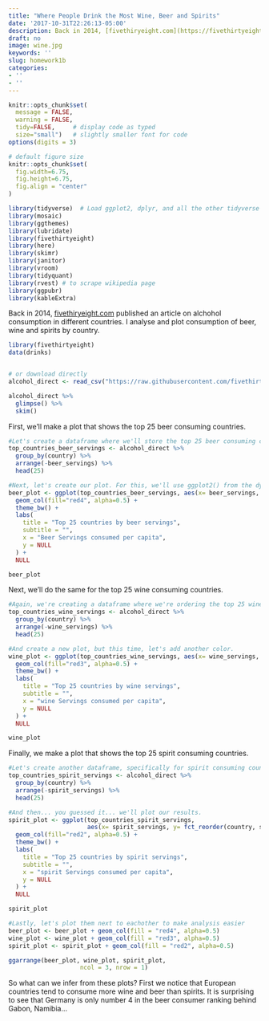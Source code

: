 ```yaml
---
title: "Where People Drink the Most Wine, Beer and Spirits"
date: '2017-10-31T22:26:13-05:00'
description: Back in 2014, [fivethiryeight.com](https://fivethirtyeight.com/features/dear-mona-followup-where-do-people-drink-the-most-beer-wine-and-spirits/) published an article on alchohol consumption in different countries. I analyse and plot consumption of beer, wine and spirits by country.
draft: no
image: wine.jpg
keywords: ''
slug: homework1b
categories:
- ''
- ''
---
```



```r
knitr::opts_chunk$set(
  message = FALSE, 
  warning = FALSE, 
  tidy=FALSE,     # display code as typed
  size="small")   # slightly smaller font for code
options(digits = 3)

# default figure size
knitr::opts_chunk$set(
  fig.width=6.75, 
  fig.height=6.75,
  fig.align = "center"
)
```


```r
library(tidyverse)  # Load ggplot2, dplyr, and all the other tidyverse packages
library(mosaic)
library(ggthemes)
library(lubridate)
library(fivethirtyeight)
library(here)
library(skimr)
library(janitor)
library(vroom)
library(tidyquant)
library(rvest) # to scrape wikipedia page
library(ggpubr)
library(kableExtra)
```


Back in 2014, [fivethiryeight.com](https://fivethirtyeight.com/features/dear-mona-followup-where-do-people-drink-the-most-beer-wine-and-spirits/) published an article on alchohol consumption in different countries. I analyse and plot consumption of beer, wine and spirits by country.


```r
library(fivethirtyeight)
data(drinks)


# or download directly
alcohol_direct <- read_csv("https://raw.githubusercontent.com/fivethirtyeight/data/master/alcohol-consumption/drinks.csv")

```


```r
alcohol_direct %>% 
  glimpse() %>%
  skim()

```

First, we'll make a plot that shows the top 25 beer consuming countries.

```r
#Let's create a dataframe where we'll store the top 25 beer consuming countries, we'll measure that by beer servings.
top_countries_beer_servings <- alcohol_direct %>%
  group_by(country) %>%
  arrange(-beer_servings) %>%
  head(25)

#Next, let's create our plot. For this, we'll use ggplot2() from the dyplr package.
beer_plot <- ggplot(top_countries_beer_servings, aes(x= beer_servings, y= fct_reorder(country, beer_servings))) +
  geom_col(fill="red4", alpha=0.5) +
  theme_bw() +
  labs(
    title = "Top 25 countries by beer servings",
    subtitle = "",
    x = "Beer Servings consumed per capita",
    y = NULL
  ) +
  NULL

beer_plot

```

Next, we'll do the same for the top 25 wine consuming countries.

```r
#Again, we're creating a dataframe where we're ordering the top 25 wine consuming countries.
top_countries_wine_servings <- alcohol_direct %>%
  group_by(country) %>%
  arrange(-wine_servings) %>%
  head(25)

#And create a new plot, but this time, let's add another color.
wine_plot <- ggplot(top_countries_wine_servings, aes(x= wine_servings, y= fct_reorder(country, wine_servings))) +
  geom_col(fill="red3", alpha=0.5) +
  theme_bw() +
  labs(
    title = "Top 25 countries by wine servings",
    subtitle = "",
    x = "wine Servings consumed per capita",
    y = NULL
  ) +
  NULL

wine_plot

```

Finally, we make a plot that shows the top 25 spirit consuming countries.

```r
#Let's create another dataframe, specifically for spirit consuming countries.
top_countries_spirit_servings <- alcohol_direct %>%
  group_by(country) %>%
  arrange(-spirit_servings) %>%
  head(25)

#And then... you guessed it... we'll plot our results.
spirit_plot <- ggplot(top_countries_spirit_servings, 
                      aes(x= spirit_servings, y= fct_reorder(country, spirit_servings))) +
  geom_col(fill="red2", alpha=0.5) +
  theme_bw() +
  labs(
    title = "Top 25 countries by spirit servings",
    subtitle = "",
    x = "spirit Servings consumed per capita",
    y = NULL
  ) +
  NULL

spirit_plot

```

```r
#Lastly, let's plot them next to eachother to make analysis easier
beer_plot <- beer_plot + geom_col(fill = "red4", alpha=0.5)
wine_plot <- wine_plot + geom_col(fill = "red3", alpha=0.5)
spirit_plot <- spirit_plot + geom_col(fill = "red2", alpha=0.5)

ggarrange(beer_plot, wine_plot, spirit_plot,
                    ncol = 3, nrow = 1)
```

So what can we infer from these plots?
First we notice that European countries tend to consume more wine and beer than spirits.
It is surprising to see that Germany is only number 4 in the beer consumer ranking behind Gabon, Namibia...

